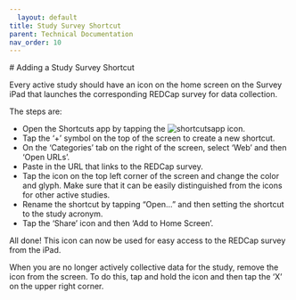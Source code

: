 ```yaml
---
  layout: default
title: Study Survey Shortcut
parent: Technical Documentation
nav_order: 10
---
```

  # Adding a Study Survey Shortcut
  
  Every active study should have an icon on the home screen on the Survey iPad that launches the corresponding REDCap survey for data collection.

The steps are:
  
  - Open the Shortcuts app by tapping the ![shortcutsapp](https://github.com/AnaGabrielaGM/wiki/blob/main/docs/_assets/technical/shortcutsicon.png) icon.
- Tap the '+' symbol on the top of the screen to create a new shortcut.
- On the 'Categories' tab on the right of the screen, select 'Web' and then 'Open URLs'.
- Paste in the URL that links to the REDCap survey.
- Tap the  icon on the top left corner of the screen and change the color and glyph. Make sure that it can be easily distinguished from the icons for other active studies.
- Rename the shortcut by tapping "Open..." and then setting the shortcut to the study acronym.
- Tap the 'Share' icon and then 'Add to Home Screen'.

All done! This icon can now be used for easy access to the REDCap survey from the iPad.

When you are no longer actively collective data for the study, remove the icon from the screen. To do this, tap and hold the icon and then tap the ‘X’ on the upper right corner.
